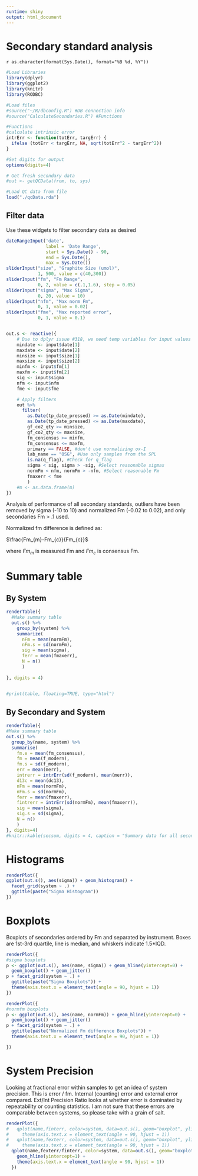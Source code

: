 ```yaml
---
runtime: shiny
output: html_document
---
```



Secondary standard analysis
========================================================

`r as.character(format(Sys.Date(), format="%B %d, %Y"))`



```r

#Load Libraries
library(dplyr)
library(ggplot2)
library(knitr)
library(RODBC)

#Load files
#source("~/R/dbconfig.R") #DB connection info
#source("CalculateSecondaries.R") #Functions

#Functions
#calculate intrinsic error
intrErr <- function(totErr, targErr) {
  ifelse (totErr < targErr, NA, sqrt(totErr^2 - targErr^2))
}

#Set digits for output
options(digits=4)

# Get fresh secondary data
#out <- getQCData(from, to, sys)

#Load QC data from file
load("./qcData.rda")

```


## Filter data

Use these widgets to filter secondary data as desired

```r
dateRangeInput('date',
               label = 'Date Range',
               start = Sys.Date() - 90, 
               end = Sys.Date(),
               max = Sys.Date())
sliderInput("size", "Graphite Size (umol)",
            1, 500, value = c(40,300))
sliderInput("fm", "Fm Range",
            0, 2, value = c(.1,1.6), step = 0.05)
sliderInput("sigma", "Max Sigma",
            0, 20, value = 10)
sliderInput("nfm", "Max norm Fm",
            0, 1, value = 0.02)
sliderInput("fme", "Max reported error",
            0, 1, value = 0.1)


out.s <- reactive({
    # Due to dplyr issue #318, we need temp variables for input values
    mindate <- input$date[1]
    maxdate <- input$date[2]
    minsize <- input$size[1]
    maxsize <- input$size[2]
    minfm <- input$fm[1]
    maxfm <- input$fm[2]
    sig <- input$sigma
    nfm <- input$nfm
    fme <- input$fme

    # Apply filters
    out %>%
      filter(
        as.Date(tp_date_pressed) >= as.Date(mindate),
        as.Date(tp_date_pressed) <= as.Date(maxdate),
        gf_co2_qty >= minsize,
        gf_co2_qty <= maxsize,
        fm_consensus >= minfm,
        fm_consensus <= maxfm,
        primary == FALSE, #don't use normalizing ox-I
        lab_name == "OSG", #Use only samples from the SPL
        is.na(q_flag), #Check for q_flag
        sigma < sig, sigma > -sig, #Select reasonable sigmas
        normFm < nfm, normFm > -nfm, #Select reasonable Fm
        fmaxerr < fme
        )
    #m <- as.data.frame(m)
})

```

Analysis of performance of all secondary standards, outliers have been removed by sigma (-10 to 10) and normalized Fm (-0.02 to 0.02), and only secondaries Fm > .1 used.

Normalized fm difference is defined as:

$\frac{Fm_{m}-Fm_{c}}{Fm_{c}}$

where $Fm_{m}$ is measured Fm and $Fm_{c}$ is consensus Fm.


# Summary table

## By System

```r

renderTable({
  #Make summary table
  out.s() %>%
    group_by(system) %>%
    summarize(
      nFm = mean(normFm),
      nFm.s = sd(normFm),
      sig = mean(sigma),
      ferr = mean(fmaxerr),
      N = n()
      )
  
}, digits = 4)


#print(table, floating=TRUE, type="html")
```


## By Secondary and System
```r

renderTable({
#Make summary table
out.s() %>% 
  group_by(name, system) %>%
  summarise(
    fm.e = mean(fm_consensus),
    fm = mean(f_modern),
    fm.s = sd(f_modern),
    err = mean(merr),
    intrerr = intrErr(sd(f_modern), mean(merr)),
    d13c = mean(dc13),
    nFm = mean(normFm),
    nFm.s = sd(normFm),
    ferr = mean(fmaxerr),
    fintrerr = intrErr(sd(normFm), mean(fmaxerr)),
    sig = mean(sigma),
    sig.s = sd(sigma),
    N = n()
    )
}, digits=4)
#knitr::kable(secsum, digits = 4, caption = "Summary data for all secondaries")
```


# Histograms

```r
renderPlot({
ggplot(out.s(), aes(sigma)) + geom_histogram() + 
  facet_grid(system ~ .) + 
  ggtitle(paste("Sigma Histogram"))
})
```


# Boxplots

Boxplots of secondaries ordered by Fm and separated by instrument. Boxes are 1st-3rd quartile, line is median, and whiskers indicate 1.5*IQD. 

```r
renderPlot({
#sigma boxplots
p <- ggplot(out.s(), aes(name, sigma)) + geom_hline(yintercept=0) + 
  geom_boxplot() + geom_jitter()
p + facet_grid(system ~ .) + 
  ggtitle(paste("Sigma Boxplots")) +
  theme(axis.text.x = element_text(angle = 90, hjust = 1)) 
})

renderPlot({
#normfm boxplots
p <- ggplot(out.s(), aes(name, normFm)) + geom_hline(yintercept=0) + 
  geom_boxplot() + geom_jitter()
p + facet_grid(system ~ .) + 
  ggtitle(paste("Normalized Fm difference Boxplots")) +
  theme(axis.text.x = element_text(angle = 90, hjust = 1)) 

})
```

# System Precision

Looking at fractional error within samples to get an idea of system precision. This is error / fm. Internal (counting) error and external error compared. Ext/Int Precision Ratio looks at whether error is dominated by repeatability or counting statistics. I am not sure that these errors are comparable between systems, so please take with a grain of salt.

```r

renderPlot({
#   qplot(name,finterr, color=system, data=out.s(), geom="boxplot", ylim=c(0,.02), main="Internal precision") +
#     theme(axis.text.x = element_text(angle = 90, hjust = 1))
#   qplot(name,fexterr, color=system, data=out.s(), geom="boxplot", ylim=c(0,.02), main="External precision") +
#     theme(axis.text.x = element_text(angle = 90, hjust = 1))
  qplot(name,fexterr/finterr, color=system, data=out.s(), geom="boxplot", main="Ext/Int Precision Ratio") +
    geom_hline(yintercept=1) +
    theme(axis.text.x = element_text(angle = 90, hjust = 1))
  })
```



